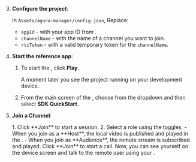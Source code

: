 <PlatformWrapper platform="unity">

3. **Configure the project**:

    In `Assets/agora-manager/config.json`, Replace:

    * `appId` - with your app ID from <Link to="{{Global.AGORA_CONSOLE_URL}}"><Vg k="CONSOLE" /></Link>.
    * `channelName` - with the name of a channel you want to join.
    * `rtcToken` - with a valid temporary token for the `channelName`.


1.  **Start the <Vpl k="NAME" /> reference app**:
    
    1. To start the <Vpl k="CLIENT"/>, click **Play**.

        A moment later you see the project running on your development device.

    1. From the main screen of the <Vpl k="CLIENT" />, choose **<Vpd k="NAME" />** from the dropdown and then select
    **SDK QuickStart**.

1. **Join a Channel**:

    <ProductWrapper product="{['interactive-live-streaming', 'broadcast-streaming']}">
    1. Click **Join** to start a session.
    2. Select a role using the toggles.
        - When you join as a **Host**, the local video is published and played in the <Vpl k="CLIENT"/>.
        - When you join as **Audience**, the remote stream is subscribed and played.
    </ProductWrapper>

    <ProductWrapper product="video-calling">
    Click **Join** to start a call. Now, you can see yourself on the device screen and talk to the remote user using your <Vpl k="CLIENT"/>.
    </ProductWrapper>

</PlatformWrapper>
